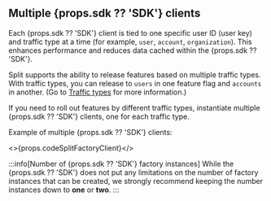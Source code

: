 ## Multiple {props.sdk ?? 'SDK'} clients

Each {props.sdk ?? 'SDK'} client is tied to one specific user ID (user key) and traffic type at a time (for example, `user`, `account`, `organization`). This enhances performance and reduces data cached within the {props.sdk ?? 'SDK'}.

Split supports the ability to release features based on multiple traffic types. With traffic types, you can release to `users` in one feature flag and `accounts` in another. (Go to [Traffic types](https://help.split.io/hc/en-us/articles/360019916311-Traffic-type) for more information.)

If you need to roll out features by different traffic types, instantiate multiple {props.sdk ?? 'SDK'} clients, one for each traffic type.

Example of multiple {props.sdk ?? 'SDK'} clients:

<>{props.codeSplitFactoryClient}</>

:::info[Number of {props.sdk ?? 'SDK'} factory instances]
While the {props.sdk ?? 'SDK'} does not put any limitations on the number of factory instances that can be created, we strongly recommend keeping the number instances down to **one** or **two**.
:::